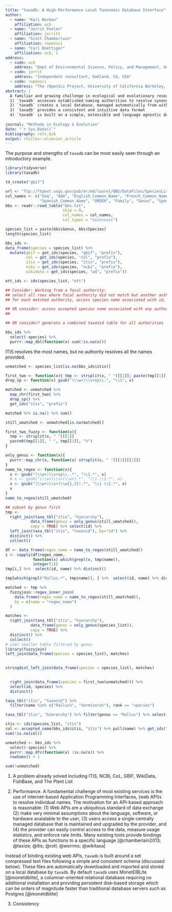 ```yaml
---
title: "taxadb: A High-Performance Local Taxonomic Database Interface"
author:
  - name: "Kari Norman"
    affiliation: ucb
  - name: "Jorrit Poelen"
    affiliation: jorritt
  - name: "Scott Chamberlain"
    affiliation: ropensci      
  - name: "Carl Boettiger"
    affiliation: ucb, 1
address:
  - code: ucb
    address: "Dept of Environmental Science, Policy, and Management, University of California Berkeley, Berkeley CA 94720-3114, USA"
  - code: jorrit
    address: "Independent consultant, Oakland, CA, USA"
  - code: ropensci
    address: "The rOpenSci Project, University of California Berkeley, Berkeley CA 94720-3114, USA"
abstract: |
  A familiar and growing challenge in ecological and evolutionary research is that of reconciling scientific names of relevant taxa when combining data from separate sources. While this problem is already well understood and numerous naming authorities have been created to address the issue, most researchers lack a fast, consistent, and intuitive way to reconcile taxonomic names.  Here, we present `taxadb` R package to address this gap.  In contrast to existing tools, `taxadb` provides the following:
  1) `taxadb` accesses established naming authorities to resolve synonyms, IDs, and hiearchical classification.  
  2) `taxadb` creates a local database, managed automatically from within R, that provides fast operations on millions of taxonomic names.
  3) `taxadb` provides a consistent and intuitive data format
  4) `taxadb` is built on a simple, extensible and language agnostic design that can easily accomodiate new authorities.
  
journal: "Methods in Ecology & Evolution"
date: "`r Sys.Date()`"
bibliography: refs.bib
output: rticles::elsevier_article
---
```


The purpose and strengths of `taxadb` can be most easily seen through an introductory example.  

```r
library(tidyverse)
library(taxadb)
```

```r
td_create("gbif")
```


```r
url <- "ftp://ftpext.usgs.gov/pub/er/md/laurel/BBS/DataFiles/SpeciesList.txt"
col_names <- c("Seq", "AOU", "English_Common_Name", "French_Common_Name",
               "Spanish_Common_Name", "ORDER", "Family", "Genus", "Species")
bbs <- readr::read_table("bbs.txt", 
                         skip = 9, 
                         col_names = col_names, 
                         col_types = "ccccccccc")

```

```r
species_list = paste(bbs$Genus, bbs$Species)
length(species_list)
```


```r
bbs_ids <- 
data_frame(species = species_list) %>% 
  mutate(gbif = get_ids(species, "gbif", "prefix"),
         col = get_ids(species, "col", "prefix"),
         itis = get_ids(species, "itis", "prefix"),
         ncbi = get_ids(species, "ncbi", "prefix"),
         wikidata = get_ids(species, "wd", "prefix")) 

```

```r
ott_ids <- ids(species_list, "ott")
```


```r
## Consider: Working from a focal authority:
## select all rows where focal authority did not match but another authority did
## for each matched authority, access species name associated with id, and requery

## OR consider: access accepted species name associated with any authority, requery that in original authority?
## 

## OR consider? generate a combined taxonid table for all authorities
```

```r
bbs_ids %>% 
  select(-species) %>% 
  purrr::map_dbl(function(x) sum(!is.na(x)))
```

ITIS resolves the most names, but no authority resolves all the names provided.  

```r
unmatched <- species_list[is.na(bbs_ids$itis)]

first_two <- function(x){ tmp <- strsplit(x, " ")[[1]]; paste(tmp[[1]], tmp[[2]]) }
drop_sp <- function(x) gsub("(\\w+)\\s+sp\\.", "\\1", x)

matched <- unmatched %>% 
  map_chr(first_two) %>% 
  drop_sp() %>%
  get_ids("itis", "prefix")

matched %>% is.na() %>% sum()

still_umatched <- unmatched[is.na(matched)]

```

```r
first_two_fuzzy <- function(x){ 
  tmp <- strsplit(x, " ")[[1]]
  paste0(tmp[[1]], " ", tmp[[2]], "%") 
}

only_genus <- function(x){ 
  purrr::map_chr(x, function(x) strsplit(x, " ")[[1]][[1]])
}
name_to_regex <- function(x){ 
  x <- gsub("(\\w+)\\s+sp\\..*", "\\1.*", x)
  # x <- gsub("(\\w+)\\s+(\\w+).*", "\\1 \\2.*", x)
  x <- gsub("(\\w+)\\s+(\\w{1,3}).*", "\\1 \\2.*", x)
  x
}
name_to_regex(still_umatched)

## subset by genus first
tmp <- 
  right_join(taxa_tbl("itis", "hierarchy"), 
           data_frame(genus = only_genus(still_umatched)),
           copy = TRUE) %>% select(id) %>% 
  left_join(taxa_tbl("itis", "taxonid"), by="id") %>%
  distinct() %>% 
  collect() 

df <- data_frame(regex_name = name_to_regex(still_umatched))
i <- vapply(df$regex_name, 
            function(x) which(grepl(x, tmp$name)),
            integer(1))
tmp[i,] %>%  select(id, name) %>% distinct()

tmp[which(grepl("Rallus.*", tmp$name)), ] %>%  select(id, name) %>% distinct()


```

```r
matched <- tmp %>%   
  fuzzyjoin::regex_inner_join(
    data.frame(regex_name = name_to_regex(still_umatched)),
    by = c(name = "regex_name")
  )
```



```r
matches <- 
  right_join(taxa_tbl("itis", "hierarchy"), 
           data_frame(genus = only_genus(species_list)),
           copy = TRUE) %>% 
  distinct() %>% 
  collect() 
# uses smaller table filtered by genus
library(fuzzyjoin)
left_join(data_frame(species = species_list), matches)
  

stringdist_left_join(data_frame(species = species_list), matches)

  
  right_join(data_frame(species = first_two(unmatched))) %>% 
  select(id, species) %>% 
  distinct()

taxa_tbl("itis", "taxonid") %>%
  filter(name %in% c("Rallus%", "Vermivora%"), rank == "species")

taxa_tbl("itis", "hierarchy") %>% filter(genus == "Rallus") %>% select(genus, species)
```

```r
itis <- ids(species_list, "itis") 
col <- accepted_name(bbs_ids$itis, "itis") %>% pull(name) %>% get_ids("col")
sum(!is.na(col))
```

```r
unmatched <- bbs_ids %>%  
  select(-species) %>%
  purrr::map_dfc(function(x) !is.na(x)) %>% 
  rowSums() < 1

sum(!unmatched)
```

1. A problem already solved  including ITIS, NCBI, CoL, GBIF, WikiData, FishBase, and The Plant List


2. Performance.  A fundamental challenge of most existing services is the use of internet-based Application Programming Interfaces, (web API)s to resolve individual names.  The motivation for an API-based approach is reasonable: (1) Web APIs are a ubiquitous standard of data exchange (2) make very minimal assumptions about the language, software, or hardware avaialable to the user, (3) users access a single centrally managed database that is maintained and upgraded by the provider, and (4) the provider can easily control access to the data, measure usage statistics, and enforce rate limits.  Many existing tools provide bindings of these APIs as functions to a specific language [@chamberlain2013; @taxize; @itis; @rotl; @worrms; @wikitaxa]

Instead of binding existing web APIs, `taxadb` is built around a set compressed text files following a simple and consistent schema (discussed below). These files are automatically downloaded and imported and stored on a local database by `taxadb`.  By default `taxadb` uses MonetDBLite [@monetdblite], a columnar-oriented relational database requiring no additional installation and providing persistent disk-based storage which can be orders of magnitude faster than traditional database servers such as Postgres [@monetdblite]

3. Consistency 

